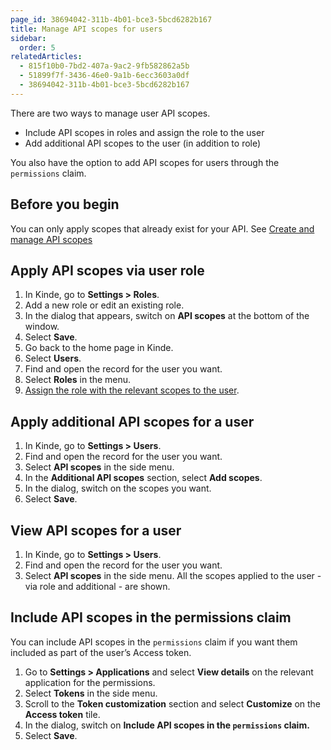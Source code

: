 ```yaml
---
page_id: 38694042-311b-4b01-bce3-5bcd6282b167
title: Manage API scopes for users
sidebar:
  order: 5
relatedArticles:
  - 815f10b0-7bd2-407a-9ac2-9fb582862a5b
  - 51899f7f-3436-46e0-9a1b-6ecc3603a0df
  - 38694042-311b-4b01-bce3-5bcd6282b167
---
```


There are two ways to manage user API scopes.

- Include API scopes in roles and assign the role to the user
- Add additional API scopes to the user (in addition to role)

You also have the option to add API scopes for users through the `permissions` claim.

## Before you begin

You can only apply scopes that already exist for your API. See [Create and manage API scopes](/developer-tools/your-apis/custom-api-scopes/)

## Apply API scopes via user role

1. In Kinde, go to **Settings > Roles**.
2. Add a new role or edit an existing role.
3. In the dialog that appears, switch on **API scopes** at the bottom of the window.
4. Select **Save**.
5. Go back to the home page in Kinde. 
6. Select **Users**.
7. Find and open the record for the user you want. 
8. Select **Roles** in the menu.
9. [Assign the role with the relevant scopes to the user](/manage-users/roles-and-permissions/apply-roles-and-permissions-to-users/).

## Apply additional API scopes for a user

1. In Kinde, go to **Settings > Users**.
2. Find and open the record for the user you want. 
3. Select **API scopes** in the side menu.
4. In the **Additional API scopes** section, select **Add scopes**. 
5. In the dialog, switch on the scopes you want.
6. Select **Save**.

## View API scopes for a user

1. In Kinde, go to **Settings > Users**.
2. Find and open the record for the user you want. 
3. Select **API scopes** in the side menu. All the scopes applied to the user - via role and additional - are shown.

## Include API scopes in the permissions claim

You can include API scopes in the `permissions` claim if you want them included as part of the user’s Access token.

1. Go to **Settings > Applications** and select **View details** on the relevant application for the permissions.
2. Select **Tokens** in the side menu.
3. Scroll to the **Token customization** section and select **Customize** on the **Access token** tile.
4. In the dialog, switch on **Include API scopes in the `permissions` claim.**
5. Select **Save**.

